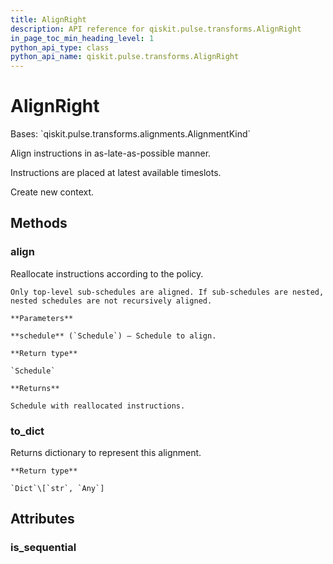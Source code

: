 ```yaml
---
title: AlignRight
description: API reference for qiskit.pulse.transforms.AlignRight
in_page_toc_min_heading_level: 1
python_api_type: class
python_api_name: qiskit.pulse.transforms.AlignRight
---
```


# AlignRight

<Class id="qiskit.pulse.transforms.AlignRight" github="https://github.com/qiskit/qiskit/tree/stable/0.20/qiskit/pulse/transforms/alignments.py" signature="AlignRight">
  Bases: `qiskit.pulse.transforms.alignments.AlignmentKind`

  Align instructions in as-late-as-possible manner.

  Instructions are placed at latest available timeslots.

  Create new context.

  ## Methods

  ### align

  <Function id="qiskit.pulse.transforms.AlignRight.align" name="align" signature="AlignRight.align(schedule)">
    Reallocate instructions according to the policy.

    Only top-level sub-schedules are aligned. If sub-schedules are nested, nested schedules are not recursively aligned.

    **Parameters**

    **schedule** (`Schedule`) – Schedule to align.

    **Return type**

    `Schedule`

    **Returns**

    Schedule with reallocated instructions.
  </Function>

  ### to\_dict

  <Function id="qiskit.pulse.transforms.AlignRight.to_dict" name="to_dict" signature="AlignRight.to_dict()">
    Returns dictionary to represent this alignment.

    **Return type**

    `Dict`\[`str`, `Any`]
  </Function>

  ## Attributes

  ### is\_sequential

  <Attribute id="qiskit.pulse.transforms.AlignRight.is_sequential" name="is_sequential" attributeValue="= False" />
</Class>


